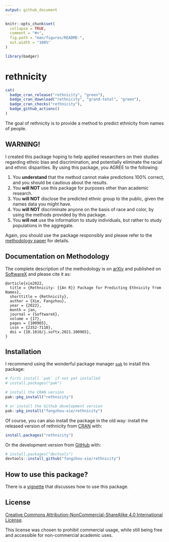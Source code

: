 ```yaml
---
output: github_document
---
```


<!-- README.md is generated from README.Rmd. Please edit that file -->

```r
knitr::opts_chunk$set(
  collapse = TRUE,
  comment = "#>",
  fig.path = "man/figures/README-",
  out.width = "100%"
)
```

```r
library(badger)
```

# rethnicity

<!-- badges: start -->
```r
cat(
  badge_cran_release("rethnicity", "green"),
  badge_cran_download("rethnicity", "grand-total", "green"),
  badge_cran_checks("rethnicity"),
  badge_github_actions()
)
```
<!-- badges: end -->

<!-- [![Lifecycle: deprecated](https://img.shields.io/badge/lifecycle-deprecated-orange.svg)](https://lifecycle.r-lib.org/articles/stages.html#deprecated) -->


The goal of rethnicity is to provide a method to predict ethnicity from names of people.

## WARNING!

I created this package hoping to help applied researchers on their studies regarding ethnic bias and discrimination, and potentially eliminate the racial and ethnic disparities. By using this package, you AGREE to the following:

1.  You **understand** that the method cannot make predictions 100% correct, and you should be cautious about the results.
2.  You **will NOT** use this package for purposes other than academic research.
3.  You **will NOT** disclose the predicted ethnic group to the public, given the names data you might have.
4.  You **will NOT** discriminate anyone on the basis of race and color, by using the methods provided by this package.
5.  You **will not** use the information to study individuals, but rather to study populations in the aggregate.

Again, you should use the package responsibly and please refer to the [methodology paper](#documentation-on-methodology) for details.

## Documentation on Methodology {#documentation-on-methodology}

The complete description of the methodology is on [arXiv](https://arxiv.org/abs/2109.09228) and published on [SoftwareX](https://doi.org/10.1016/j.softx.2021.100965) and please cite it as:

```         
@article{xie2022,
  title = {Rethnicity: {{An R}} Package for Predicting Ethnicity from Names},
  shorttitle = {Rethnicity},
  author = {Xie, Fangzhou},
  year = {2022},
  month = jan,
  journal = {SoftwareX},
  volume = {17},
  pages = {100965},
  issn = {2352-7110},
  doi = {10.1016/j.softx.2021.100965},
}
```

## Installation

I recommend using the wonderful package manager [`pak`](https://github.com/r-lib/pak) to install this package:

``` r
# first install `pak` if not yet installed
# install.packages("pak")

# install the CRAN version
pak::pkg_install("rethnicity")

# or install the Github development version
pak::pkg_install("fangzhou-xie/rethnicity")
```

Of course, you can also install the package in the old way: install the released version of rethnicity from [CRAN](https://CRAN.R-project.org) with:

``` r
install.packages("rethnicity")
```

Or the development version from [GitHub](https://github.com/) with:

``` r
# install.packages("devtools")
devtools::install_github("fangzhou-xie/rethnicity")
```

## How to use this package?

There is a [vignette](https://fangzhou-xie.github.io/rethnicity/articles/introduction.html) that discusses how to use this package.

## License

[Creative Commons Attribution-NonCommercial-ShareAlike 4.0 International License](https://creativecommons.org/licenses/by-nc-sa/4.0/).

This license was chosen to prohibit commercial usage, while still being free and accessible for non-commercial academic uses.
